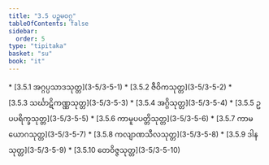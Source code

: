 ```yaml
---
title: "3.5 ပဉ္စမဝဂ္ဂ"
tableOfContents: false
sidebar:
  order: 5
type: "tipitaka"
basket: "su"
book: "it"
---
```



<DynamicBreadcrumb />



<TableOfContents book="it" section="3.5">
* [3.5.1 အဂ္ဂပ္ပသာဒသုတ္တ](3-5/3-5-1)
* [3.5.2 ဇီဝိကသုတ္တ](3-5/3-5-2)
* [3.5.3 သင်္ဃာဋိကဏ္ဏသုတ္တ](3-5/3-5-3)
* [3.5.4 အဂ္ဂိသုတ္တ](3-5/3-5-4)
* [3.5.5 ဥပပရိက္ခသုတ္တ](3-5/3-5-5)
* [3.5.6 ကာမူပပတ္တိသုတ္တ](3-5/3-5-6)
* [3.5.7 ကာမယောဂသုတ္တ](3-5/3-5-7)
* [3.5.8 ကလျာဏသီလသုတ္တ](3-5/3-5-8)
* [3.5.9 ဒါနသုတ္တ](3-5/3-5-9)
* [3.5.10 တေဝိဇ္ဇသုတ္တ](3-5/3-5-10)
</TableOfContents>
